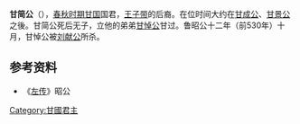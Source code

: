 '''甘简公'''（{{bd|？||？||catIdx=J}}），[[春秋时期|春秋时期]][[甘国|甘国]]国君，[[王子带|王子带]]的后裔。在位时间大约在[[甘成公|甘成公]]、[[甘景公|甘景公]]之後。甘简公死后无子，立他的弟弟[[甘悼公|甘悼公]]甘过。鲁昭公十二年（前530年）十月，甘悼公被[[刘献公|刘献公]]所杀。
{{start box}}
{{s-before|[[甘景公|甘景公]]}}
{{s-title|[[甘国|甘国]]国君|—}}
{{s-after|[[甘悼公|甘悼公]]}}
{{end box}}

==参考资料==
*《[[左传|左传]]》昭公

[[Category:甘國君主|Category:甘國君主]]